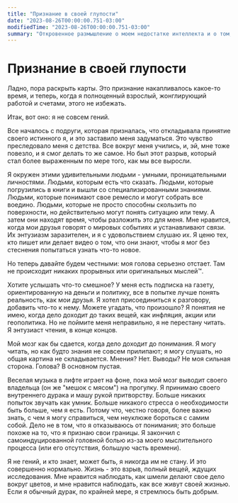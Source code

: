 ```yaml
---
title: "Признание в своей глупости"
date: "2023-08-26T00:00:00.751-03:00"
modifiedTime: "2023-08-26T00:00:00.751-03:00"
summary: "Откровенное размышление о моем недостатке интеллекта и о том, как я с этим справляюсь."
---
```


# Признание в своей глупости

Ладно, пора раскрыть карты. Это признание накапливалось какое-то время, и теперь, когда я полноценный взрослый, жонглирующий работой и счетами, этого не избежать.

Итак, вот оно: я не совсем гений.

Все началось с подруги, которая призналась, что откладывала принятие своего истинного я, и это заставило меня задуматься. Это чувство преследовало меня с детства. Все вокруг меня учились, и, эй, мне тоже повезло, и я смог делать то же самое. Но был этот разрыв, который стал более выраженным по мере того, как мы все выросли.

Я окружен этими удивительными людьми - умными, проницательными личностями. Людьми, которым есть что сказать. Людьми, которые погрузились в книги и вышли со специализированными знаниями. Людьми, которые понимают свое ремесло и могут собрать все воедино. Людьми, которые не просто способны скользить по поверхности, но действительно могут понять ситуацию или тему. А затем они находят время, чтобы разложить это для меня. Мне нравится, когда мои друзья говорят о мировых событиях и устанавливают связи. Их энтузиазм заразителен, и я с удовольствием слушаю их. Я ценю тех, кто пишет или делает видео о том, что они знают, чтобы я мог без стеснения попытаться узнать что-то новое.

Но теперь давайте будем честными: моя голова серьезно отстает. Там не происходит никаких прорывных или оригинальных мыслей™.

Хотите услышать что-то смешное? У меня есть подписка на газету, ориентированную на деньги и политику, все в попытке лучше понять реальность, как мои друзья. Я хотел присоединиться к разговору, добавить что-то к нему. Можете угадать, что произошло? Я понятия не имею, когда дело доходит до таких вещей, как инфляция, акции или геополитика. Но не поймите меня неправильно, я не перестану читать. Я энтузиаст чтения, в конце концов.

Мой мозг как бы сдается, когда дело доходит до понимания. Я могу читать, но как будто знания не совсем прилипают; я могу слушать, но общая картина не складывается. Мнения? Нет. Выводы? Не моя сильная сторона. Голова? В основном пустая.

Веселая музыка в лифте играет на фоне, пока мой мозг выводит своего владельца (он же "мешок с мясом") на прогулку. Я принимаю своего внутреннего дурака и машу рукой притворству. Больше никаких попыток звучать как умник. Больше никакого стресса о необходимости быть больше, чем я есть. Потому что, честно говоря, более важно знать, с чем я могу справиться, чем неуклюже бороться с самим собой. Дело не в том, что я отказываюсь от понимания; это больше похоже на то, что я признаю свои границы. Я закончил с самоиндуцированной головной болью из-за моего мыслительного процесса (или его отсутствия, большую часть времени).

Я не гений, и кто знает, может быть, я никогда им не стану. И это совершенно нормально. Жизнь - это взрыв, полный вещей, ждущих исследования. Мне нравится наблюдать, как шмели делают свое дело вокруг цветов, и мне нравится наблюдать, как все живут своей жизнью. Если я обычный дурак, по крайней мере, я стремлюсь быть добрым.
